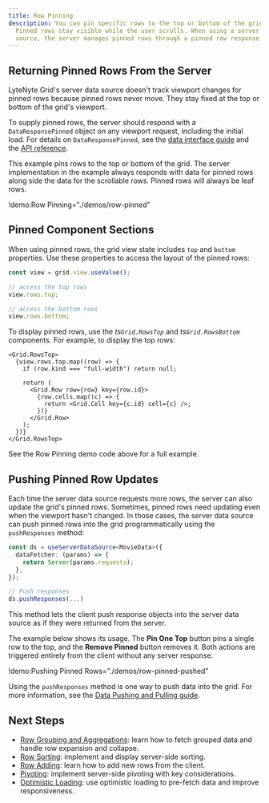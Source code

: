 ```yaml
---
title: Row Pinning
description: You can pin specific rows to the top or bottom of the grid's viewport.
  Pinned rows stay visible while the user scrolls. When using a server data
  source, the server manages pinned rows through a pinned row response.
---
```


## Returning Pinned Rows From the Server

LyteNyte Grid's server data source doesn't track viewport changes for
pinned rows because pinned rows never move. They stay fixed
at the top or bottom of the grid's viewport.

To supply pinned rows, the server should respond with a
`DataResponsePinned` object on any viewport request, including the initial
load. For details on `DataResponsePinned`, see
the [data interface guide](/docs/server-data-loading-interface) and
the [API reference](/docs/reference/row-data-source#dataresponsepinned).

This example pins rows to the top or bottom of the grid. The server implementation in the example
always responds with data for pinned rows along side the data for the scrollable rows. Pinned rows
will always be leaf rows.

!demo:Row Pinning="./demos/row-pinned"

## Pinned Component Sections

When using pinned rows, the grid view state includes `top` and `bottom` properties.
Use these properties to access the layout of the pinned rows:

```ts
const view = grid.view.useValue();

// access the top rows
view.rows.top;

// access the bottom rows
view.rows.bottom;
```

To display pinned rows, use the _ts`Grid.RowsTop`_ and _ts`Grid.RowsBottom`_ components.
For example, to display the top rows:

```tsx
<Grid.RowsTop>
  {view.rows.top.map((row) => {
    if (row.kind === "full-width") return null;

    return (
      <Grid.Row row={row} key={row.id}>
        {row.cells.map((c) => {
          return <Grid.Cell key={c.id} cell={c} />;
        })}
      </Grid.Row>
    );
  })}
</Grid.RowsTop>
```

See the Row Pinning demo code above for a full example.

## Pushing Pinned Row Updates

Each time the server data source requests more rows, the server can also
update the grid's pinned rows. Sometimes, pinned rows need updating even when the
viewport hasn't changed. In those cases, the server data source can push pinned rows
into the grid programmatically using the `pushResponses` method:

```ts
const ds = useServerDataSource<MovieData>({
  dataFetcher: (params) => {
    return Server(params.requests);
  },
});

// Push responses
ds.pushResponses(...)
```

This method lets the client push response objects into the server data source
as if they were returned from the server.

The example below shows its usage. The **Pin One Top** button pins a single row
to the top, and the **Remove Pinned** button removes it. Both actions are triggered entirely
from the client without any server response.

!demo:Pushing Pinned Rows="./demos/row-pinned-pushed"

Using the `pushResponses` method is one way to push data into the grid.
For more information, see the [Data Pushing and Pulling guide](/docs/server-data-loading-push-and-pull).

## Next Steps

- [Row Grouping and Aggregations](/docs/server-data-loading-row-grouping-and-aggregation): learn how
  to fetch grouped data and handle row expansion and collapse.
- [Row Sorting](/docs/server-data-loading-row-sorting): implement and display server-side sorting.
- [Row Adding](/docs/server-data-loading-row-adding): learn how to add new rows from the client.
- [Pivoting](/docs/server-data-loading-pivoting): implement server-side pivoting with key considerations.
- [Optimistic Loading](/docs/server-data-loading-optimistic-loading): use optimistic loading
  to pre-fetch data and improve responsiveness.
